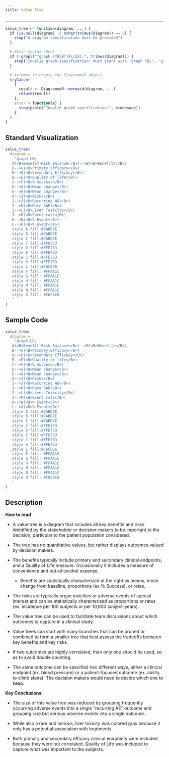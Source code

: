 ```yaml
---
title: Value Tree
---
```


------------------------------------------------------------------------

```r
value_tree <- function(diagram, ...) {
  if (is.null(diagram) || nchar(trimws(diagram)) == 0) {
    stop("A diagram specification must be provided")
  }

  # Basic syntax check
  if (!grepl("^graph (TB|BT|RL|LR);", trimws(diagram))) {
    stop("Invalid graph specification: Must start with 'graph TB;', 'graph BT;', 'graph RL;', or 'graph LR;'")
  }

  # Attempt to create the DiagrammeR object
  tryCatch(
    {
      result <- DiagrammeR::mermaid(diagram, ...)
      return(result)
    },
    error = function(e) {
      stop(paste("Invalid graph specification:", e$message))
    }
  )
}
```

::: panel-tabset
## Standard Visualization
```r
value_tree(
  diagram =
    "graph LR;
   A(<B>Benefit-Risk Balance</B>)-->B(<B>Benefits</B>)
   B-->C(<B>Primary Efficacy</B>)
   B-->D(<B>Secondary Efficacy</B>)
   B-->E(<B>Quality of life</B>)
   C-->F(<B>% Success</B>)
   D-->G(<B>Mean change</B>)
   E-->H(<B>Mean change</B>)
   A-->I(<B>Risks</B>)
   I-->J(<B>Recurring AE</B>)
   I-->K(<B>Rare SAE</B>)
   I-->L(<B>Liver Toxicity</B>)
   J-->M(<B>Event rate</B>)
   K-->N(<B>% Event</B>)
   L-->O(<B>% Event</B>)
   style A fill:#7ABD7E
   style B fill:#7ABD7E
   style I fill:#7ABD7E
   style C fill:#FFE733
   style D fill:#FFE733
   style E fill:#FFE733
   style J fill:#FFE733
   style K fill:#FFE733
   style L fill:#C6C6C6
   style F fill: #FFAA1C
   style G fill: #FFAA1C
   style H fill: #FFAA1C
   style M fill: #FFAA1C
   style N fill: #FFAA1C
   style O fill: #C6C6C6
   "
)
```

## Sample Code

```r
value_tree(
  diagram =
    "graph LR;
   A(<B>Benefit-Risk Balance</B>)-->B(<B>Benefits</B>)
   B-->C(<B>Primary Efficacy</B>)
   B-->D(<B>Secondary Efficacy</B>)
   B-->E(<B>Quality of life</B>)
   C-->F(<B>% Success</B>)
   D-->G(<B>Mean change</B>)
   E-->H(<B>Mean change</B>)
   A-->I(<B>Risks</B>)
   I-->J(<B>Recurring AE</B>)
   I-->K(<B>Rare SAE</B>)
   I-->L(<B>Liver Toxicity</B>)
   J-->M(<B>Event rate</B>)
   K-->N(<B>% Event</B>)
   L-->O(<B>% Event</B>)
   style A fill:#7ABD7E
   style B fill:#7ABD7E
   style I fill:#7ABD7E
   style C fill:#FFE733
   style D fill:#FFE733
   style E fill:#FFE733
   style J fill:#FFE733
   style K fill:#FFE733
   style L fill:#C6C6C6
   style F fill: #FFAA1C
   style G fill: #FFAA1C
   style H fill: #FFAA1C
   style M fill: #FFAA1C
   style N fill: #FFAA1C
   style O fill: #C6C6C6
   "
)
```

## Description

**How to read**

-   A value tree is a diagram that includes all key benefits and risks identified by the stakeholder or decision-makers to be important to the decision, particular to the patient population considered.

-   The tree has no quantitative values, but rather displays outcomes valued by decision makers.

-   The benefits typically include primary and secondary clinical endpoints, and a Quality of Life measure. Occasionally it includes a measure of convenience and out-of-pocket expense.

    -   Benefits are statistically characterized at the right as means, mean change from baseline, proportions (ex.% Success), or rates.

-   The risks are typically organ toxicities or adverse events of special interest and can be statistically characterized as proportions or rates (ex. incidence per 100 subjects or per 10,000 subject-years).

-   The value tree can be used to facilitate team discussions about which outcomes to capture in a clinical study.

-   Value trees can start with many branches that can be pruned or combined to form a smaller tree that best assess the tradeoffs between key benefits and key risks.

-   If two outcomes are highly correlated, then only one should be used, so as to avoid double counting.

-   The same outcome can be specified two different ways, either a clinical endpoint (ex. blood pressure) or a patient-focused outcome (ex. ability to climb stairs). The decision makers would need to decide which one to keep.

**Key Conclusions:**

-   The size of this value tree was reduced by grouping frequently occurring adverse events into a single “recurring AE” outcome and grouping rare but serious adverse events into a single outcome.

-   While also a rare and serious, liver toxicity was colored gray because it only has a potential association with treatments.

-   Both primary and secondary efficacy clinical endpoints were included because they were not correlated. Quality of Life was included to capture what was important to the subjects.

:::
